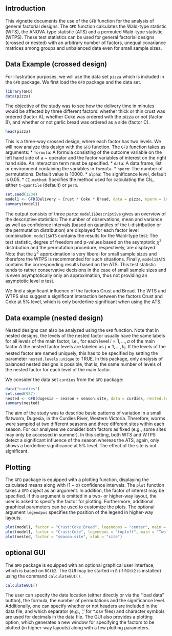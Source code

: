 <!--
%\VignetteEngine{knitr::rmarkdown}
%\VignetteIndexEntry{An Introduction to GFD}
-->


## Introduction

This vignette documents the use of the `GFD` function for the analysis of general factorial designs. The `GFD` function
calculates the Wald-type statistic (WTS), the ANOVA-type statistic (ATS) and a permuted Wald-type statistic (WTPS). 
These test statistics can be used for general factorial designs (crossed or nested) with an arbitrary number of 
factors, unequal covariance matrices among groups and unbalanced data even for small sample sizes.

## Data Example (crossed design)

For illustration purposes, we will use the data set `pizza` which is included in the `GFD` package. We first load the
`GFD` package and the data set.

```r
library(GFD)
data(pizza)
```

The objective of the study was to see how the delivery time in minutes would be affected by
three different factors: whether thick or thin crust was ordered (factor A), whether Coke was
ordered with the pizza or not (factor B), and whether or not garlic bread was ordered as a
side (factor C). 

```r
head(pizza)
```

This is a three-way crossed design, where each factor has two levels. We will now analyze this design with the `GFD` function. 
The `GFD` function takes as arguments:
* `formula`: A formula consisting of the outcome variable on the left hand side of a \~ operator and the factor
variables of interest on the right hand side. An interaction term must be specified.
* `data`: A data.frame, list or environment containing the variables in `formula`.
* `nperm`: The number of permutations. Default value is 10000.
* `alpha`: The significance level, default is 0.05.
* `CI.method`: Specifies the method used for calculating the CIs, either `t-quantile` (default) or `perm`. 

```r
set.seed(1234)
model1 <- GFD(Delivery ~ Crust * Coke * Bread, data = pizza, nperm = 1000, alpha = 0.05)
summary(model1)
```

The output consists of three parts: `model1$Descriptive` gives an overview of the descriptive statistics: The number of observations, 
mean and variance as well as confidence intervals (based on quantiles of the t-distribution or the permutation distribution) are displayed for each factor level combination.
`model1$WTS` contains the results for the Wald-type test: The test statistic, degree of freedom and p-values based on the asymptotic $\chi^2$ distribution
and the permutation procedure, respectively, are displayed. Note that the $\chi^2$ approximation is very liberal for small sample sizes and therefore the WTPS is 
recommended for such situations. Finally, `model1$ATS` contains the corresponding results based on the ATS. This test statistic tends to rather
conservative decisions in the case of small sample sizes and is even asymptotically only an approximation, thus not providing an asymptotic level $\alpha$ test.

We find a significant influence of the factors Crust and Bread. The WTS and WTPS also
suggest a significant interaction between the factors Crust and Coke at 5% level, which is only
borderline significant when using the ATS.

## Data example (nested design)

Nested designs can also be analyzed using the `GFD` function. 
Note that in nested designs, the levels of the nested factor usually have the same labels
for all levels of the main factor, i.e., for each level $i=1, ..., a$ of the main factor A
the nested factor levels are labeled as $j=1, ..., b_i$. If the levels of the nested factor 
are named uniquely, this has to be specified by setting the parameter `nested.levels.unique`
to TRUE.
In this package, only analysis of balanced
nested designs is possible, that is, the same number of levels of the nested factor for each level
of the main factor.

We consider the data set `curdies` from the `GFD` package:

```r
data("curdies")
set.seed(987)
nested <- GFD(dugesia ~ season + season:site, data = curdies, nested.levels.unique = TRUE)
summary(nested)
```

The aim of the study was to describe basic patterns of variation in a small flatworm, Dugesia, in the Curdies
River, Western Victoria. Therefore, worms were sampled at two different seasons and three
different sites within each season. For our analyses we consider both factors as fixed (e.g.,
some sites may only be accessed in summer). In this setting, both WTS and WTPS detect a significant influence of the season whereas
the ATS, again, only shows a borderline significance at 5% level. The effect of the site is not
significant.

## Plotting

The `GFD` package is equipped with a plotting function, displaying the calculated means along with $(1-\alpha)$ confidence intervals.
The `plot` function takes a `GFD` object as an argument. In addition, the factor of interest may be specified. If this argument is 
omitted in a two- or higher-way layout, the user is asked to specify the factor for plotting. Furthermore, additional graphical parameters
can be used to customize the plots. The optional argument `legendpos` specifies the position of the legend in higher-way layouts.

```r
plot(model1, factor = "Crust:Coke:Bread", legendpos = "center", main = "Delivery time of pizza", xlab = "Bread")
plot(model1, factor = "Crust:Coke", legendpos = "topleft", main = "Two-way interaction", xlab = "Coke", col = 3:5, pch = 17)
plot(nested, factor = "season:site", xlab = "site")
```

## optional GUI

The `GFD` package is equipped with an optional graphical user interface, which is based on `RGtk2`. The GUI may be started in `R` (if `RGtk2` is installed) using the
command `calculateGUI()`. 

```r
calculateGUI()
```

The user can specify the data location
(either directly or via the "load data" button), the formula, the number of permutations and
the significance level. Additionally, one can specify whether or not headers are
included in the data file, and which separator (e.g., ',' for *.csv files) and character symbols are used for decimals
in the data file. The GUI also provides a plotting option, which generates a new window
for specifying the factors to be plotted (in higher-way layouts) along with a few plotting
parameters.
